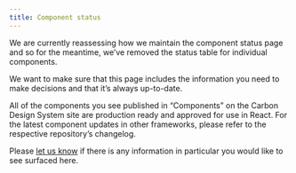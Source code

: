 ```yaml
---
title: Component status
---
```


We are currently reassessing how we maintain the component status page and so for the meantime, we’ve removed the status table for individual components.

We want to make sure that this page includes the information you need to make decisions and that it’s always up-to-date.

All of the components you see published in “Components” on the Carbon Design System site are production ready and approved for use in React. For the latest component updates in other frameworks, please refer to the respective repository’s changelog.

Please [let us know](https://github.com/carbon-design-system/carbon-website/issues/961) if there is any information in particular you would like to see surfaced here.
